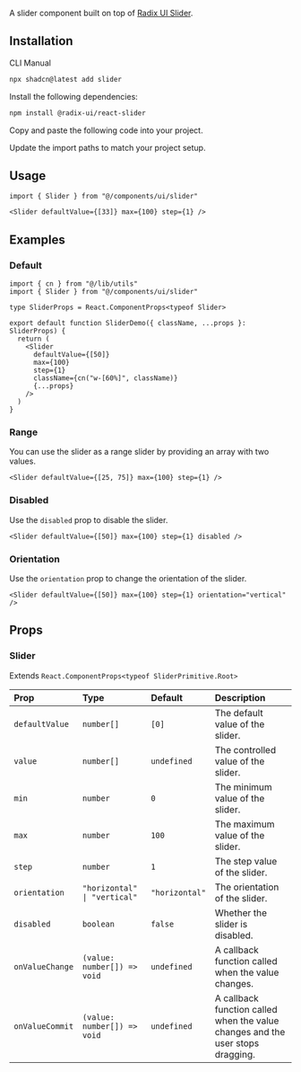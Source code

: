 
<ComponentPreview demoName="slider-demo" hint="A slider component with a default value of 50" />

A slider component built on top of [Radix UI Slider](https://www.radix-ui.com/primitives/docs/components/slider).

## Installation

<Tabs defaultValue="cli">

<TabsList>
  <TabsTrigger value="cli">CLI</TabsTrigger>
  <TabsTrigger value="manual">Manual</TabsTrigger>
</TabsList>

<TabsContent value="cli">

```bash
npx shadcn@latest add slider
```

</TabsContent>

<TabsContent value="manual">

<Steps>

<Step>Install the following dependencies:</Step>

```bash
npm install @radix-ui/react-slider
```

<Step>Copy and paste the following code into your project.</Step>

<ComponentSource name="slider" />

<Step>Update the import paths to match your project setup.</Step>

</Steps>

</TabsContent>

</Tabs>

## Usage

```tsx
import { Slider } from "@/components/ui/slider"
```

```tsx
<Slider defaultValue={[33]} max={100} step={1} />
```

## Examples

### Default

<ComponentPreview demoName="slider-demo" hint="A slider component with a default value of 50" />

```tsx
import { cn } from "@/lib/utils"
import { Slider } from "@/components/ui/slider"

type SliderProps = React.ComponentProps<typeof Slider>

export default function SliderDemo({ className, ...props }: SliderProps) {
  return (
    <Slider
      defaultValue={[50]}
      max={100}
      step={1}
      className={cn("w-[60%]", className)}
      {...props}
    />
  )
}
```

### Range

You can use the slider as a range slider by providing an array with two values.

```tsx
<Slider defaultValue={[25, 75]} max={100} step={1} />
```

### Disabled

Use the `disabled` prop to disable the slider.

```tsx
<Slider defaultValue={[50]} max={100} step={1} disabled />
```

### Orientation

Use the `orientation` prop to change the orientation of the slider.

```tsx
<Slider defaultValue={[50]} max={100} step={1} orientation="vertical" />
```

## Props

### Slider

Extends `React.ComponentProps<typeof SliderPrimitive.Root>`

| Prop | Type | Default | Description |
| :-- | :-- | :-- | :-- |
| `defaultValue` | `number[]` | `[0]` | The default value of the slider. |
| `value` | `number[]` | `undefined` | The controlled value of the slider. |
| `min` | `number` | `0` | The minimum value of the slider. |
| `max` | `number` | `100` | The maximum value of the slider. |
| `step` | `number` | `1` | The step value of the slider. |
| `orientation` | `"horizontal" \| "vertical"` | `"horizontal"` | The orientation of the slider. |
| `disabled` | `boolean` | `false` | Whether the slider is disabled. |
| `onValueChange` | `(value: number[]) => void` | `undefined` | A callback function called when the value changes. |
| `onValueCommit` | `(value: number[]) => void` | `undefined` | A callback function called when the value changes and the user stops dragging. |
